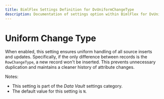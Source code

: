---
title: BimlFlex Settings Definition for DvUniformChangeType
description: Documentation of settings option within BimlFlex for DvUniformChangeType
---
<head>
  <meta name="varigenceProduct" content="BimlFlex"></meta>
  <meta name="varigenceArticleType" content="Reference"></meta>
</head>


# Uniform Change Type

When enabled, this setting ensures uniform handling of all source inserts and updates. Specifically, if the only difference between records is the `RowChangeType`, a new record won't be inserted. This prevents unnecessary duplication and maintains a cleaner history of attribute changes.

Notes:

* This setting is part of the *Data Vault* settings category.
* The default value for this setting is `N`.
